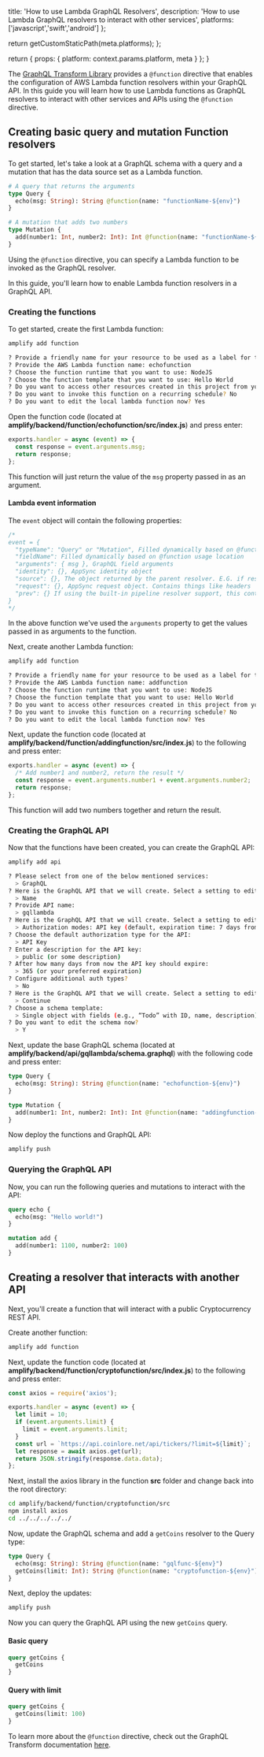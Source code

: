                   
  title: 'How to use Lambda GraphQL Resolvers',
  description: 'How to use Lambda GraphQL resolvers to interact with other services',
  platforms: ['javascript','swift','android']
};

  return getCustomStaticPath(meta.platforms);
};

  return {
    props: {
      platform: context.params.platform,
      meta
    }
  };
}
          


The [GraphQL Transform Library](/cli/graphql/custom-business-logic#lambda-function-resolver) provides a `@function` directive that enables the configuration of AWS Lambda function resolvers within your GraphQL API. In this guide you will learn how to use Lambda functions as GraphQL resolvers to interact with other services and APIs using the `@function` directive.

## Creating basic query and mutation Function resolvers

To get started, let's take a look at a GraphQL schema with a query and a mutation that has the data source set as a Lambda function.

```graphql
# A query that returns the arguments
type Query {
  echo(msg: String): String @function(name: "functionName-${env}")
}

# A mutation that adds two numbers
type Mutation {
  add(number1: Int, number2: Int): Int @function(name: "functionName-${env}")
}
```

Using the `@function` directive, you can specify a Lambda function to be invoked as the GraphQL resolver.

In this guide, you'll learn how to enable Lambda function resolvers in a GraphQL API.

### Creating the functions

To get started, create the first Lambda function:

```sh
amplify add function

? Provide a friendly name for your resource to be used as a label for this category in the project: echofunction
? Provide the AWS Lambda function name: echofunction
? Choose the function runtime that you want to use: NodeJS
? Choose the function template that you want to use: Hello World
? Do you want to access other resources created in this project from your Lambda function? No
? Do you want to invoke this function on a recurring schedule? No
? Do you want to edit the local lambda function now? Yes
```

Open the function code (located at **amplify/backend/function/echofunction/src/index.js**) and press enter:

```js
exports.handler = async (event) => {
  const response = event.arguments.msg;
  return response;
};
```

This function will just return the value of the `msg` property passed in as an argument.

#### Lambda event information

The `event` object will contain the following properties:

```js
/*
event = {
  "typeName": "Query" or "Mutation", Filled dynamically based on @function usage location
  "fieldName": Filled dynamically based on @function usage location
  "arguments": { msg }, GraphQL field arguments
  "identity": {}, AppSync identity object
  "source": {}, The object returned by the parent resolver. E.G. if resolving field 'Post.comments', the source is the Post object
  "request": {}, AppSync request object. Contains things like headers
  "prev": {} If using the built-in pipeline resolver support, this contains the object returned by the previous function.
}
*/
```

In the above function we've used the `arguments` property to get the values passed in as arguments to the function.

Next, create another Lambda function:

```sh
amplify add function

? Provide a friendly name for your resource to be used as a label for this category in the project: addingfunction
? Provide the AWS Lambda function name: addfunction
? Choose the function runtime that you want to use: NodeJS
? Choose the function template that you want to use: Hello World
? Do you want to access other resources created in this project from your Lambda function? No
? Do you want to invoke this function on a recurring schedule? No
? Do you want to edit the local lambda function now? Yes
```

Next, update the function code (located at **amplify/backend/function/addingfunction/src/index.js**) to the following and press enter:

```js
exports.handler = async (event) => {
  /* Add number1 and number2, return the result */
  const response = event.arguments.number1 + event.arguments.number2;
  return response;
};
```

This function will add two numbers together and return the result.

### Creating the GraphQL API

Now that the functions have been created, you can create the GraphQL API:

```sh
amplify add api

? Please select from one of the below mentioned services:
  > GraphQL
? Here is the GraphQL API that we will create. Select a setting to edit or continue:
  > Name
? Provide API name:
  > gqllambda
? Here is the GraphQL API that we will create. Select a setting to edit or continue:
  > Authorization modes: API key (default, expiration time: 7 days from now)
? Choose the default authorization type for the API:
  > API Key
? Enter a description for the API key:
  > public (or some description)
? After how many days from now the API key should expire:
  > 365 (or your preferred expiration)
? Configure additional auth types?
  > No
? Here is the GraphQL API that we will create. Select a setting to edit or continue:
  > Continue
? Choose a schema template:
  > Single object with fields (e.g., “Todo” with ID, name, description)
? Do you want to edit the schema now?
  > Y
```

Next, update the base GraphQL schema (located at **amplify/backend/api/gqllambda/schema.graphql**) with the following code and press enter:

```graphql
type Query {
  echo(msg: String): String @function(name: "echofunction-${env}")
}

type Mutation {
  add(number1: Int, number2: Int): Int @function(name: "addingfunction-${env}")
}
```

Now deploy the functions and GraphQL API:

```sh
amplify push
```

### Querying the GraphQL API

Now, you can run the following queries and mutations to interact with the API:

```graphql
query echo {
  echo(msg: "Hello world!")
}

mutation add {
  add(number1: 1100, number2: 100)
}
```

## Creating a resolver that interacts with another API

Next, you'll create a function that will interact with a public Cryptocurrency REST API.

Create another function:

```sh
amplify add function
```

Next, update the function code (located at **amplify/backend/function/cryptofunction/src/index.js**) to the following and press enter:

```javascript
const axios = require('axios');

exports.handler = async (event) => {
  let limit = 10;
  if (event.arguments.limit) {
    limit = event.arguments.limit;
  }
  const url = `https://api.coinlore.net/api/tickers/?limit=${limit}`;
  let response = await axios.get(url);
  return JSON.stringify(response.data.data);
};
```

Next, install the axios library in the function **src** folder and change back into the root directory:

```sh
cd amplify/backend/function/cryptofunction/src
npm install axios
cd ../../../../../
```

Now, update the GraphQL schema and add a `getCoins` resolver to the Query type:

```graphql
type Query {
  echo(msg: String): String @function(name: "gqlfunc-${env}")
  getCoins(limit: Int): String @function(name: "cryptofunction-${env}")
}
```

Next, deploy the updates:

```sh
amplify push
```

Now you can query the GraphQL API using the new `getCoins` query.

#### Basic query

```graphql
query getCoins {
  getCoins
}
```

#### Query with limit

```graphql
query getCoins {
  getCoins(limit: 100)
}
```

To learn more about the `@function` directive, check out the GraphQL Transform documentation [here](/cli/graphql/custom-business-logic#lambda-function-resolver).
